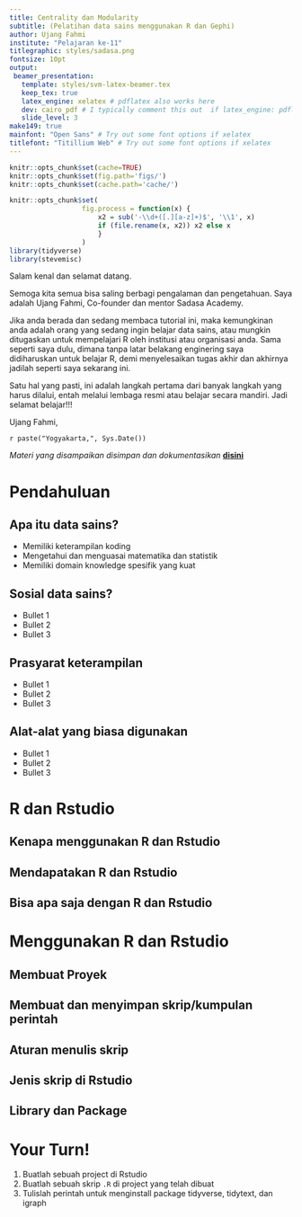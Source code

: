 ```yaml
---
title: Centrality dan Modularity
subtitle: (Pelatihan data sains menggunakan R dan Gephi)
author: Ujang Fahmi
institute: "Pelajaran ke-11"
titlegraphic: styles/sadasa.png
fontsize: 10pt
output:
 beamer_presentation:
   template: styles/svm-latex-beamer.tex
   keep_tex: true
   latex_engine: xelatex # pdflatex also works here
   dev: cairo_pdf # I typically comment this out  if latex_engine: pdflatex
   slide_level: 3
make149: true
mainfont: "Open Sans" # Try out some font options if xelatex
titlefont: "Titillium Web" # Try out some font options if xelatex
---
```


```r
knitr::opts_chunk$set(cache=TRUE)
knitr::opts_chunk$set(fig.path='figs/')
knitr::opts_chunk$set(cache.path='cache/')

knitr::opts_chunk$set(
                  fig.process = function(x) {
                      x2 = sub('-\\d+([.][a-z]+)$', '\\1', x)
                      if (file.rename(x, x2)) x2 else x
                      }
                  )
library(tidyverse)
library(stevemisc)
```

Salam kenal dan selamat datang.

Semoga kita semua bisa saling berbagi pengalaman dan pengetahuan. Saya adalah Ujang Fahmi, Co-founder dan mentor Sadasa Academy.

\vspace{0.1in}

Jika anda berada dan sedang membaca tutorial ini, maka kemungkinan anda adalah orang yang sedang ingin belajar data sains, atau mungkin ditugaskan untuk mempelajari R oleh institusi atau organisasi anda. Sama seperti saya dulu, dimana tanpa latar belakang enginering saya didiharuskan untuk belajar R, demi menyelesaikan tugas akhir dan akhirnya jadilah seperti saya sekarang ini.

\vspace{0.1in}

Satu hal yang pasti, ini adalah langkah pertama dari banyak langkah yang harus dilalui, entah melalui lembaga resmi atau belajar secara mandiri. Jadi selamat belajar!!!

\vspace{0.1in}
Ujang Fahmi, 

`r paste("Yogyakarta,", Sys.Date())`

\vspace{0.1in}

*Materi yang disampaikan disimpan dan dokumentasikan* [**disini**](https://github.com/eppofahmi/belajaR/tree/master/upn-surabaya)

# Pendahuluan

## Apa itu data sains?

- Memiliki keterampilan koding
- Mengetahui dan menguasai matematika dan statistik
- Memiliki domain knowledge spesifik yang kuat

## Sosial data sains?

-   Bullet 1
-   Bullet 2
-   Bullet 3

## Prasyarat keterampilan

-   Bullet 1
-   Bullet 2
-   Bullet 3

## Alat-alat yang biasa digunakan

-   Bullet 1
-   Bullet 2
-   Bullet 3

# R dan Rstudio
## Kenapa menggunakan R dan Rstudio

## Mendapatakan R dan Rstudio

## Bisa apa saja dengan R dan Rstudio

# Menggunakan R dan Rstudio

## Membuat Proyek
## Membuat dan menyimpan skrip/kumpulan perintah
## Aturan menulis skrip
## Jenis skrip di Rstudio
## Library dan Package

# Your Turn!

1. Buatlah sebuah project di Rstudio
2. Buatlah sebuah skrip `.R` di project yang telah dibuat
3. Tulislah perintah untuk menginstall package tidyverse, tidytext, dan igraph